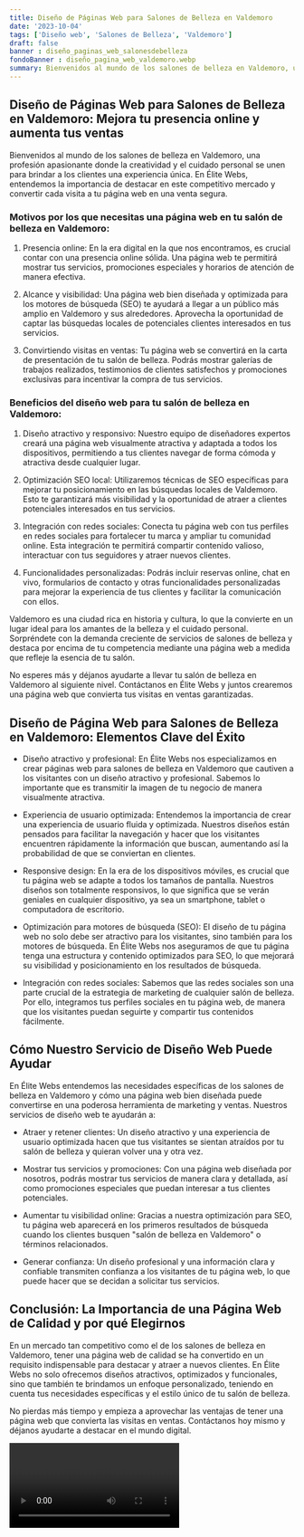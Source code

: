 ```yaml
---
title: Diseño de Páginas Web para Salones de Belleza en Valdemoro
date: '2023-10-04'
tags: ['Diseño web', 'Salones de Belleza', 'Valdemoro']
draft: false
banner : diseño_paginas_web_salonesdebelleza
fondoBanner : diseño_pagina_web_valdemoro.webp
summary: Bienvenidos al mundo de los salones de belleza en Valdemoro, una profesión apasionante donde la creatividad y el cuidado personal se unen para brindar a los clientes una experiencia única. En Élite Webs, entendemos la importancia de destacar en este competitivo mercado y convertir cada visita a tu página web en una venta segura.
---
```


## Diseño de Páginas Web para Salones de Belleza en Valdemoro: Mejora tu presencia online y aumenta tus ventas

Bienvenidos al mundo de los salones de belleza en Valdemoro, una profesión apasionante donde la creatividad y el cuidado personal se unen para brindar a los clientes una experiencia única. En Élite Webs, entendemos la importancia de destacar en este competitivo mercado y convertir cada visita a tu página web en una venta segura.

### Motivos por los que necesitas una página web en tu salón de belleza en Valdemoro:

1. Presencia online: En la era digital en la que nos encontramos, es crucial contar con una presencia online sólida. Una página web te permitirá mostrar tus servicios, promociones especiales y horarios de atención de manera efectiva.

2. Alcance y visibilidad: Una página web bien diseñada y optimizada para los motores de búsqueda (SEO) te ayudará a llegar a un público más amplio en Valdemoro y sus alrededores. Aprovecha la oportunidad de captar las búsquedas locales de potenciales clientes interesados en tus servicios.

3. Convirtiendo visitas en ventas: Tu página web se convertirá en la carta de presentación de tu salón de belleza. Podrás mostrar galerías de trabajos realizados, testimonios de clientes satisfechos y promociones exclusivas para incentivar la compra de tus servicios.

### Beneficios del diseño web para tu salón de belleza en Valdemoro:

1. Diseño atractivo y responsivo: Nuestro equipo de diseñadores expertos creará una página web visualmente atractiva y adaptada a todos los dispositivos, permitiendo a tus clientes navegar de forma cómoda y atractiva desde cualquier lugar.

2. Optimización SEO local: Utilizaremos técnicas de SEO específicas para mejorar tu posicionamiento en las búsquedas locales de Valdemoro. Esto te garantizará más visibilidad y la oportunidad de atraer a clientes potenciales interesados en tus servicios.

3. Integración con redes sociales: Conecta tu página web con tus perfiles en redes sociales para fortalecer tu marca y ampliar tu comunidad online. Esta integración te permitirá compartir contenido valioso, interactuar con tus seguidores y atraer nuevos clientes.

4. Funcionalidades personalizadas: Podrás incluir reservas online, chat en vivo, formularios de contacto y otras funcionalidades personalizadas para mejorar la experiencia de tus clientes y facilitar la comunicación con ellos.

Valdemoro es una ciudad rica en historia y cultura, lo que la convierte en un lugar ideal para los amantes de la belleza y el cuidado personal. Sorpréndete con la demanda creciente de servicios de salones de belleza y destaca por encima de tu competencia mediante una página web a medida que refleje la esencia de tu salón.

No esperes más y déjanos ayudarte a llevar tu salón de belleza en Valdemoro al siguiente nivel. Contáctanos en Élite Webs y juntos crearemos una página web que convierta tus visitas en ventas garantizadas.

<GifSeo />

<Cta />

## Diseño de Página Web para Salones de Belleza en Valdemoro: Elementos Clave del Éxito

- Diseño atractivo y profesional: En Élite Webs nos especializamos en crear páginas web para salones de belleza en Valdemoro que cautiven a los visitantes con un diseño atractivo y profesional. Sabemos lo importante que es transmitir la imagen de tu negocio de manera visualmente atractiva.

- Experiencia de usuario optimizada: Entendemos la importancia de crear una experiencia de usuario fluida y optimizada. Nuestros diseños están pensados para facilitar la navegación y hacer que los visitantes encuentren rápidamente la información que buscan, aumentando así la probabilidad de que se conviertan en clientes.

- Responsive design: En la era de los dispositivos móviles, es crucial que tu página web se adapte a todos los tamaños de pantalla. Nuestros diseños son totalmente responsivos, lo que significa que se verán geniales en cualquier dispositivo, ya sea un smartphone, tablet o computadora de escritorio.

- Optimización para motores de búsqueda (SEO): El diseño de tu página web no solo debe ser atractivo para los visitantes, sino también para los motores de búsqueda. En Élite Webs nos aseguramos de que tu página tenga una estructura y contenido optimizados para SEO, lo que mejorará su visibilidad y posicionamiento en los resultados de búsqueda.

- Integración con redes sociales: Sabemos que las redes sociales son una parte crucial de la estrategia de marketing de cualquier salón de belleza. Por ello, integramos tus perfiles sociales en tu página web, de manera que los visitantes puedan seguirte y compartir tus contenidos fácilmente.

## Cómo Nuestro Servicio de Diseño Web Puede Ayudar

En Élite Webs entendemos las necesidades específicas de los salones de belleza en Valdemoro y cómo una página web bien diseñada puede convertirse en una poderosa herramienta de marketing y ventas. Nuestros servicios de diseño web te ayudarán a:

- Atraer y retener clientes: Un diseño atractivo y una experiencia de usuario optimizada hacen que tus visitantes se sientan atraídos por tu salón de belleza y quieran volver una y otra vez.

- Mostrar tus servicios y promociones: Con una página web diseñada por nosotros, podrás mostrar tus servicios de manera clara y detallada, así como promociones especiales que puedan interesar a tus clientes potenciales.

- Aumentar tu visibilidad online: Gracias a nuestra optimización para SEO, tu página web aparecerá en los primeros resultados de búsqueda cuando los clientes busquen "salón de belleza en Valdemoro" o términos relacionados.

- Generar confianza: Un diseño profesional y una información clara y confiable transmiten confianza a los visitantes de tu página web, lo que puede hacer que se decidan a solicitar tus servicios.

## Conclusión: La Importancia de una Página Web de Calidad y por qué Elegirnos

En un mercado tan competitivo como el de los salones de belleza en Valdemoro, tener una página web de calidad se ha convertido en un requisito indispensable para destacar y atraer a nuevos clientes. En Élite Webs no solo ofrecemos diseños atractivos, optimizados y funcionales, sino que también te brindamos un enfoque personalizado, teniendo en cuenta tus necesidades específicas y el estilo único de tu salón de belleza.

No pierdas más tiempo y empieza a aprovechar las ventajas de tener una página web que convierta las visitas en ventas. Contáctanos hoy mismo y déjanos ayudarte a destacar en el mundo digital.

<Video />

<CtaBot job='Salones de Belleza' city='Valdemoro'/>

<Gmaps query='Valdemoro+españa+maps' />
